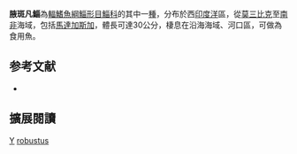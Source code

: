 {{Speciesbox 
| status = NE
| status_system = IUCN3.1
| taxon = Valamugil robustus 
| authority =  [[Günther|Günther]], 1861
| synonyms = *''Mugil robustus''<br /><small>Günther, 1861</small>
}}
'''腋斑凡鯔'''為[[輻鰭魚綱|輻鰭魚綱]][[鯔形目|鯔形目]][[鯔科|鯔科]]的其中一[[種|種]]，分布於西[[印度洋|印度洋]]區，從[[莫三比克|莫三比克]]至[[南非|南非]]海域，包括[[馬達加斯加|馬達加斯加]]，體長可達30公分，棲息在沿海海域、河口區，可做為食用魚。

== 参考文献 ==
{{reflist}}
*{{FishBase_species|genus=Valamugil|species=robustus|year=2012|month=7}}

== 擴展閱讀 == 
{{refbegin}}
{{wikispecies-inline|Valamugil robustus|腋斑凡鯔}}
{{refend}}
{{Taxonbar|from=Q2118507}}

[[Category:食用魚|Y]]
[[Category:凡鯔屬|robustus]]